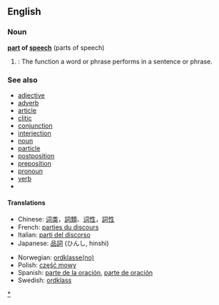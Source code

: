 ==English==

===Noun===
'''[[part]] of [[speech]]''' (parts of speech)
# {{grammar}}: The function a word or phrase performs in a sentence or phrase.

===See also===
{{wikipedia}}
*[[adjective]]
*[[adverb]]
*[[article]]
*[[clitic]]
*[[conjunction]]
*[[interjection]]
*[[noun]]
*[[particle]]
*[[postposition]]
*[[preposition]]
*[[pronoun]]
*[[verb]]
*[[Category:Parts of speech|*]]

====Translations====
{{top}}
*Chinese: [[词类]]，[[詞類]]、[[词性]]，[[詞性]]
*French: [[parties du discours]]
*Italian: [[parti del discorso]]
*Japanese: [[品詞]] (ひんし, hinshi)
{{mid}}
*Norwegian: [[ordklasse]][[:no:ordklasse|(no)]]
*Polish: [[część mowy]] {{f}}
*Spanish: [[parte de la oración]], [[parte de oración]]
*Swedish: [[ordklass]] {{c}}
{{bottom}}